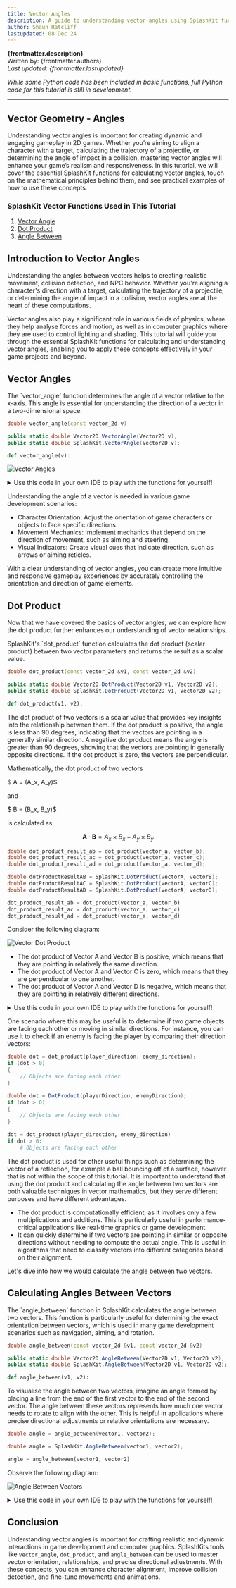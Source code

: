 ```yaml
---
title: Vector Angles
description: A guide to understanding vector angles using SplashKit functions, including dot product, vector angle, and angle between vectors.
author: Shaun Ratcliff
lastupdated: 08 Dec 24
---
```



**{frontmatter.description}**  
Written by: {frontmatter.authors}  
_Last updated: {frontmatter.lastupdated}_

_While some Python code has been included in basic functions, full Python code for this tutorial is still in development._

---

## Vector Geometry - Angles

Understanding vector angles is important for creating dynamic and engaging gameplay in 2D games. Whether you’re aiming to align a character with a target, calculating the trajectory of a projectile, or determining the angle of impact in a collision, mastering vector angles will enhance your game’s realism and responsiveness. In this tutorial, we will cover the essential SplashKit functions for calculating vector angles, touch on the mathematical principles behind them, and see practical examples of how to use these concepts.

### SplashKit Vector Functions Used in This Tutorial

1. [Vector Angle](/api/physics/#vector-angle)
2. [Dot Product](/api/physics/#dot-product)
3. [Angle Between](/api/physics/#angle-between)

## Introduction to Vector Angles

Understanding the angles between vectors helps to creating realistic movement, collision detection, and NPC behavior. Whether you're aligning a character's direction with a target, calculating the trajectory of a projectile, or determining the angle of impact in a collision, vector angles are at the heart of these computations.

Vector angles also play a significant role in various fields of physics, where they help analyse forces and motion, as well as in computer graphics where they are used to control lighting and shading. This tutorial will guide you through the essential SplashKit functions for calculating and understanding vector angles, enabling you to apply these concepts effectively in your game projects and beyond.

## Vector Angles

<Aside type="note" title="Function">
The `vector_angle` function determines the angle of a vector relative to the x-axis. This angle is essential for understanding the direction of a vector in a two-dimensional space.

<Tabs syncKey="code-language">
<TabItem label="C++">

```cpp
double vector_angle(const vector_2d v)
```

</TabItem>
<TabItem label="C#">

```csharp
public static double Vector2D.VectorAngle(Vector2D v);
public static double SplashKit.VectorAngle(Vector2D v);
```

</TabItem>
<TabItem label="Python">

```python
def vector_angle(v):
```

</TabItem>
</Tabs>
</Aside>

![Vector Angles](/images/guides/physics/vector-angles.png)

<details class="custom-details">
<summary>Use this code in your own IDE to play with the functions for yourself!</summary>

<Tabs syncKey="code-language">
<TabItem label="C++">

```cpp {61}
#include "splashkit.h"

using std::to_string;

// Function to draw a Cartesian grid
void draw_cartesian_grid()
{
    const int GRID_SPACING = 50;

    for (int x = 0; x < screen_width(); x += GRID_SPACING)
    {
        draw_line(COLOR_LIGHT_GRAY, x, 0, x, screen_height());
        if (x != screen_width() / 2)
        {
            draw_text(to_string(x - screen_width() / 2), COLOR_BLACK, x, screen_height() / 2 + 5);
        }
    }

    for (int y = 0; y < screen_height(); y += GRID_SPACING)
    {
        draw_line(COLOR_LIGHT_GRAY, 0, y, screen_width(), y);
        if (y != screen_height() / 2)
        {
            draw_text(to_string(screen_height() / 2 - y), COLOR_BLACK, screen_width() / 2 + 5, y);
        }
    }

    draw_line(COLOR_BLACK, 0, screen_height() / 2, screen_width(), screen_height() / 2); // x-axis
    draw_line(COLOR_BLACK, screen_width() / 2, 0, screen_width() / 2, screen_height());   // y-axis
    draw_text("0", COLOR_BLACK, screen_width() / 2 + 5, screen_height() / 2 + 5);
}

// Function to draw a vector and display its angle on the Cartesian plane
void draw_vector_with_angle(point_2d start, vector_2d v, color c, std::string label)
{
    point_2d end = {start.x + v.x, start.y + v.y}; // End point of the vector
    draw_line(c, start.x + screen_width() / 2, screen_height() / 2 - start.y,
              end.x + screen_width() / 2, screen_height() / 2 - end.y);

    // Label the vector
    draw_text(label, c, end.x + screen_width() / 2 + 10, screen_height() / 2 - end.y);
}

int main()
{
    open_window("Vector Angle Example", 800, 600);

    vector_2d my_vector = {100, 50}; // Example vector

    while (!window_close_requested("Vector Angle Example"))
    {
        process_events();
        clear_screen(COLOR_WHITE);

        draw_cartesian_grid();

        // Draw the vector on the Cartesian plane
        draw_vector_with_angle({0, 0}, my_vector, COLOR_BLUE, "Vector");

        // Display the vector angle
        double my_vector_angle = vector_angle(my_vector);
        draw_text("Angle: " + to_string(my_vector_angle) + " degrees", COLOR_BLACK, 10, 10);

        refresh_screen(60);
    }

    close_window("Vector Angle Example");
    return 0;
}
```

</TabItem>
<TabItem label="C#">

```csharp {67}
using System;
using SplashKitSDK;

// Define constants
const int GRID_SPACING = 50;

void DrawCartesianGrid()
{
    int screenWidth = SplashKit.ScreenWidth();
    int screenHeight = SplashKit.ScreenHeight();
    int centerX = screenWidth / 2;
    int centerY = screenHeight / 2;

    for (int x = 0; x < screenWidth; x += GRID_SPACING)
    {
        SplashKit.DrawLine(Color.LightGray, x, 0, x, screenHeight);
        if (x != centerX)
        {
            SplashKit.DrawText((x - centerX).ToString(), Color.Black, x, centerY + 5);
        }
    }

    for (int y = 0; y < screenHeight; y += GRID_SPACING)
    {
        SplashKit.DrawLine(Color.LightGray, 0, y, screenWidth, y);
        if (y != centerY)
        {
            SplashKit.DrawText((centerY - y).ToString(), Color.Black, centerX + 5, y);
        }
    }

    SplashKit.DrawLine(Color.Black, 0, centerY, screenWidth, centerY); // x-axis
    SplashKit.DrawLine(Color.Black, centerX, 0, centerX, screenHeight); // y-axis
    SplashKit.DrawText("0", Color.Black, centerX + 5, centerY + 5);
}

void DrawVectorWithAngle(Point2D start, Vector2D v, Color c, string label)
{
    Point2D end = new Point2D { X = start.X + v.X, Y = start.Y + v.Y }; // End point of the vector
    SplashKit.DrawLine(c, start.X + SplashKit.ScreenWidth() / 2, SplashKit.ScreenHeight() / 2 - start.Y, end.X + SplashKit.ScreenWidth() / 2, SplashKit.ScreenHeight() / 2 - end.Y);

    // Label the vector
    SplashKit.DrawText(label, c, end.X + SplashKit.ScreenWidth() / 2 + 10, SplashKit.ScreenHeight() / 2 - end.Y);
}

// Create window
SplashKit.OpenWindow("Vector Angle Example", 800, 600);

// Example vector
Vector2D myVector = new Vector2D() { X = 100, Y = 50 };

while (!SplashKit.WindowCloseRequested("Vector Angle Example"))
{
    SplashKit.ProcessEvents();
    SplashKit.ClearScreen(Color.White);

    DrawCartesianGrid();

    // Draw the vector on the Cartesian plane
    DrawVectorWithAngle(new Point2D() { X = 0, Y = 0 }, myVector, Color.Blue, "Vector");

    // Display the vector angle
    double myVectorAngle = SplashKit.VectorAngle(myVector);
    SplashKit.DrawText($"Angle: {myVectorAngle:F2} degrees", Color.Black, 10, 10);

    SplashKit.RefreshScreen();
}
```

</TabItem>
</Tabs>
</details>

Understanding the angle of a vector is needed in various game development scenarios:

- Character Orientation: Adjust the orientation of game characters or objects to face specific directions.
- Movement Mechanics: Implement mechanics that depend on the direction of movement, such as aiming and steering.
- Visual Indicators: Create visual cues that indicate direction, such as arrows or aiming reticles.

With a clear understanding of vector angles, you can create more intuitive and responsive gameplay experiences by accurately controlling the orientation and direction of game elements.

## Dot Product

Now that we have covered the basics of vector angles, we can explore how the dot product further enhances our understanding of vector relationships.

<Aside type="note" title="Function">
SplashKit's `dot_product` function calculates the dot product (scalar product) between two vector parameters and returns the result as a scalar value.

<Tabs syncKey="code-language">
<TabItem label="C++">

```cpp
double dot_product(const vector_2d &v1, const vector_2d &v2)
```

</TabItem>
<TabItem label="C#">

```csharp
public static double Vector2D.DotProduct(Vector2D v1, Vector2D v2);
public static double SplashKit.DotProduct(Vector2D v1, Vector2D v2);
```

</TabItem>
<TabItem label="Python">

```python
def dot_product(v1, v2):
```

</TabItem>
</Tabs>
</Aside>

The dot product of two vectors is a scalar value that provides key insights into the relationship between them. If the dot product is positive, the angle is less than 90 degrees, indicating that the vectors are pointing in a generally similar direction. A negative dot product means the angle is greater than 90 degrees, showing that the vectors are pointing in generally opposite directions. If the dot product is zero, the vectors are perpendicular.

<Aside type="note" title="Maths">
Mathematically, the dot product of two vectors

$ A = (A_x, A_y)$

and

$ B = (B_x, B_y)$

is calculated as:

$$ \mathbf{A} \cdot \mathbf{B} = A_x \times B_x + A_y \times B_y $$
</Aside>

<Tabs syncKey="code-language">
<TabItem label="C++">

```cpp
double dot_product_result_ab = dot_product(vector_a, vector_b);
double dot_product_result_ac = dot_product(vector_a, vector_c);
double dot_product_result_ad = dot_product(vector_a, vector_d);
```

</TabItem>

<TabItem label="C#">

```csharp
double dotProductResultAB = SplashKit.DotProduct(vectorA, vectorB);
double dotProductResultAC = SplashKit.DotProduct(vectorA, vectorC);
double dotProductResultAD = SplashKit.DotProduct(vectorA, vectorD);
```

</TabItem>
<TabItem label="Python">

```python
dot_product_result_ab = dot_product(vector_a, vector_b)
dot_product_result_ac = dot_product(vector_a, vector_c)
dot_product_result_ad = dot_product(vector_a, vector_d)
```

</TabItem>
</Tabs>

Consider the following diagram:

![Vector Dot Product](/images/guides/physics/vector-dot-product.png)

- The dot product of Vector A and Vector B is positive, which means that they are pointing in relatively the same direction.
- The dot product of Vector A and Vector C is zero, which means that they are perpendicular to one another.
- The dot product of Vector A and Vector D is negative, which means that they are pointing in relatively different directions.

<details class="custom-details">
<summary>Use this code in your own IDE to play with the functions for yourself!</summary>

<Tabs syncKey="code-language">
<TabItem label="C++">

```cpp {55-58}
#include "splashkit.h"
using std::to_string;

// Define constants
const int GRID_SPACING = 50;

// Function to draw the Cartesian grid
void draw_cartesian_grid()
{
    for (int x = 0; x < screen_width(); x += GRID_SPACING)
    {
        draw_line(COLOR_LIGHT_GRAY, x, 0, x, screen_height());
        if (x != screen_width() / 2)
        {
            draw_text(to_string(x - screen_width() / 2), COLOR_BLACK, x, screen_height() / 2 + 5);
        }
    }

    for (int y = 0; y < screen_height(); y += GRID_SPACING)
    {
        draw_line(COLOR_LIGHT_GRAY, 0, y, screen_width(), y);
        if (y != screen_height() / 2)
        {
            draw_text(to_string(screen_height() / 2 - y), COLOR_BLACK, screen_width() / 2 + 5, y);
        }
    }

    draw_line(COLOR_BLACK, 0, screen_height() / 2, screen_width(), screen_height() / 2); // x-axis
    draw_line(COLOR_BLACK, screen_width() / 2, 0, screen_width() / 2, screen_height());   // y-axis
    draw_text("0", COLOR_BLACK, screen_width() / 2 + 5, screen_height() / 2 + 5);
}

// Function to draw a vector
void draw_vector(point_2d start, vector_2d v, color c, std::string label, int x_offset, int y_offset)
{
    point_2d end = {start.x + v.x, start.y + v.y};
    draw_line(c, start.x + screen_width() / 2, screen_height() / 2 - start.y,
              end.x + screen_width() / 2, screen_height() / 2 - end.y);
    draw_text(label, c, end.x + screen_width() / 2 + x_offset, screen_height() / 2 - end.y + y_offset);
}

int main()
{
    open_window("Vector Dot Product Example", 800, 600);

    // Define two vectors
    vector_2d vector_a = {100, 100};
    vector_2d vector_b = {100, 80};
    vector_2d vector_c = {100, -100};
    vector_2d vector_d = {-100, -80};

    // Starting point for vectors (origin)
    point_2d origin = {0, 0};

    // Calculate the dot product
    double dot_product_result_ab = dot_product(vector_a, vector_b);
    double dot_product_result_ac = dot_product(vector_a, vector_c);
    double dot_product_result_ad = dot_product(vector_a, vector_d);

    while (!window_close_requested("Vector Dot Product Example"))
    {
        process_events();
        clear_screen(COLOR_WHITE);
        draw_cartesian_grid();

        // Draw the vectors
        draw_vector(origin, vector_a, COLOR_RED, "Vector A", 10, -10);
        draw_vector(origin, vector_b, COLOR_BLUE, "Vector B", 10, 10);
        draw_vector(origin, vector_c, COLOR_DARK_GREEN, "Vector C", 10, 10);
        draw_vector(origin, vector_d, COLOR_ORANGE, "Vector D", 10, 10);

        // Display the dot product results
        draw_text("Dot Product (A-B):" + to_string(dot_product_result_ab), COLOR_BLACK, 10, 10);
        draw_text("Dot Product (A-C):" + to_string(dot_product_result_ac), COLOR_BLACK, 10, 30);
        draw_text("Dot Product (A-D):" + to_string(dot_product_result_ad), COLOR_BLACK, 10, 50);

        refresh_screen(60);
    }

    close_window("Vector Dot Product Example");
    return 0;
}
```

</TabItem>
<TabItem label="C#">

```csharp {62-65}
using System;
using SplashKitSDK;

// Define constants
const int GRID_SPACING = 50;

// Function to draw the Cartesian grid
void DrawCartesianGrid()
{
    int screenWidth = SplashKit.ScreenWidth();
    int screenHeight = SplashKit.ScreenHeight();
    int centerX = screenWidth / 2;
    int centerY = screenHeight / 2;

    for (int x = 0; x < screenWidth; x += GRID_SPACING)
    {
        SplashKit.DrawLine(Color.LightGray, x, 0, x, screenHeight);
        if (x != centerX)
        {
            SplashKit.DrawText((x - centerX).ToString(), Color.Black, x, centerY + 5);
        }
    }

    for (int y = 0; y < screenHeight; y += GRID_SPACING)
    {
        SplashKit.DrawLine(Color.LightGray, 0, y, screenWidth, y);
        if (y != centerY)
        {
            SplashKit.DrawText((centerY - y).ToString(), Color.Black, centerX + 5, y);
        }
    }

    SplashKit.DrawLine(Color.Black, 0, centerY, screenWidth, centerY); // x-axis
    SplashKit.DrawLine(Color.Black, centerX, 0, centerX, screenHeight); // y-axis
    SplashKit.DrawText("0", Color.Black, centerX + 5, centerY + 5);
}

// Function to draw a vector
void DrawVector(Point2D start, Vector2D v, Color c, string label, int xOffset, int yOffset)
{
    Point2D end = new Point2D { X = start.X + v.X, Y = start.Y + v.Y };
    SplashKit.DrawLine(
        c,
        start.X + SplashKit.ScreenWidth() / 2, SplashKit.ScreenHeight() / 2 - start.Y,
        end.X + SplashKit.ScreenWidth() / 2, SplashKit.ScreenHeight() / 2 - end.Y
    );
    SplashKit.DrawText(label, c, end.X + SplashKit.ScreenWidth() / 2 + xOffset, SplashKit.ScreenHeight() / 2 - end.Y + yOffset);
}

// Create window
SplashKit.OpenWindow("Vector Dot Product Example", 800, 600);

// Define vectors
Vector2D vectorA = new Vector2D() { X = 100, Y = 100 };
Vector2D vectorB = new Vector2D() { X = 100, Y = 80 };
Vector2D vectorC = new Vector2D() { X = 100, Y = -100 };
Vector2D vectorD = new Vector2D() { X = -100, Y = -80 };

// Starting point for vectors (origin)
Point2D origin = new Point2D() { X = 0, Y = 0 };

// Calculate the dot product
double dotProductResultAB = SplashKit.DotProduct(vectorA, vectorB);
double dotProductResultAC = SplashKit.DotProduct(vectorA, vectorC);
double dotProductResultAD = SplashKit.DotProduct(vectorA, vectorD);

while (!SplashKit.WindowCloseRequested("Vector Dot Product Example"))
{
    SplashKit.ProcessEvents();
    SplashKit.ClearScreen(Color.White);
    DrawCartesianGrid();

    // Draw the vectors
    DrawVector(origin, vectorA, Color.Red, "Vector A", 10, -10);
    DrawVector(origin, vectorB, Color.Blue, "Vector B", 10, 10);
    DrawVector(origin, vectorC, Color.DarkGreen, "Vector C", 10, 10);
    DrawVector(origin, vectorD, Color.Orange, "Vector D", 10, 10);

    // Display the dot product results
    SplashKit.DrawText($"Dot Product (A-B): {dotProductResultAB}", Color.Black, 10, 10);
    SplashKit.DrawText($"Dot Product (A-C): {dotProductResultAC}", Color.Black, 10, 30);
    SplashKit.DrawText($"Dot Product (A-D): {dotProductResultAD}", Color.Black, 10, 50);

    SplashKit.RefreshScreen();
}

```

</TabItem>
</Tabs>
</details>

One scenario where this may be useful is to determine if two game objects are facing each other or moving in similar directions. For instance, you can use it to check if an enemy is facing the player by comparing their direction vectors:

<Tabs syncKey="code-language">
<TabItem label="C++">

```cpp
double dot = dot_product(player_direction, enemy_direction);
if (dot > 0)
{
    // Objects are facing each other
}
```

</TabItem>
<TabItem label="C#">

```csharp
double dot = DotProduct(playerDirection, enemyDirection);
if (dot > 0)
{
    // Objects are facing each other
}
```

</TabItem>
<TabItem label="Python">

```python
dot = dot_product(player_direction, enemy_direction)
if dot > 0:
    # Objects are facing each other
```

</TabItem>
</Tabs>

The dot product is used for other useful things such as determining the vector of a reflection, for example a ball bouncing off of a surface, however that is not within the scope of this tutorial. It is important to understand that using the dot product and calculating the angle between two vectors are both valuable techniques in vector mathematics, but they serve different purposes and have different advantages.

- The dot product is computationally efficient, as it involves only a few multiplications and additions. This is particularly useful in performance-critical applications like real-time graphics or game development.
- It can quickly determine if two vectors are pointing in similar or opposite directions without needing to compute the actual angle. This is useful in algorithms that need to classify vectors into different categories based on their alignment.

Let's dive into how we would calculate the angle between two vectors.

## Calculating Angles Between Vectors

<Aside type="note" title="Function">
  The `angle_between` function in SplashKit calculates the angle between two vectors. This function is particularly useful for determining the exact orientation between vectors, which is used in many game development scenarios such as navigation, aiming, and rotation.

<Tabs syncKey="code-language">
<TabItem label="C++">

```cpp
double angle_between(const vector_2d &v1, const vector_2d &v2)
```

</TabItem>
<TabItem label="C#">

```csharp
public static double Vector2D.AngleBetween(Vector2D v1, Vector2D v2);
public static double SplashKit.AngleBetween(Vector2D v1, Vector2D v2);
```

</TabItem>
<TabItem label="Python">

```python
def angle_between(v1, v2):
```

</TabItem>
</Tabs>
</Aside>

To visualise the angle between two vectors, imagine an angle formed by placing a line from the end of the first vector to the end of the second vector. The angle between these vectors represents how much one vector needs to rotate to align with the other. This is helpful in applications where precise directional adjustments or relative orientations are necessary.

<Tabs syncKey="code-language">
<TabItem label="C++">

```cpp
double angle = angle_between(vector1, vector2);
```

</TabItem>

<TabItem label="C#">

```csharp
double angle = SplashKit.AngleBetween(vector1, vector2);
```

</TabItem>

<TabItem label="Python">

```python
angle = angle_between(vector1, vector2)
```

</TabItem>
</Tabs>

Observe the following diagram:

![Angle Between Vectors](/images/guides/physics/angle-between-vectors.png)

<details class="custom-details">
<summary>Use this code in your own IDE to play with the functions for yourself!</summary>

<Tabs syncKey="code-language">
<TabItem label="C++">

```cpp {62}
#include "splashkit.h"

using std::to_string;

// Function to draw a Cartesian grid
void draw_cartesian_grid()
{
    const int GRID_SPACING = 50;

    for (int x = 0; x < screen_width(); x += GRID_SPACING)
    {
        draw_line(COLOR_LIGHT_GRAY, x, 0, x, screen_height());
        if (x != screen_width() / 2)
        {
            draw_text(to_string(x - screen_width() / 2), COLOR_BLACK, x, screen_height() / 2 + 5);
        }
    }

    for (int y = 0; y < screen_height(); y += GRID_SPACING)
    {
        draw_line(COLOR_LIGHT_GRAY, 0, y, screen_width(), y);
        if (y != screen_height() / 2)
        {
            draw_text(to_string(screen_height() / 2 - y), COLOR_BLACK, screen_width() / 2 + 5, y);
        }
    }

    draw_line(COLOR_BLACK, 0, screen_height() / 2, screen_width(), screen_height() / 2); // x-axis
    draw_line(COLOR_BLACK, screen_width() / 2, 0, screen_width() / 2, screen_height());   // y-axis
    draw_text("0", COLOR_BLACK, screen_width() / 2 + 5, screen_height() / 2 + 5);
}

// Function to draw a vector on the Cartesian plane
void draw_vector(point_2d start, vector_2d v, color c, std::string label)
{
    point_2d end = {start.x + v.x, start.y + v.y}; // End point of the vector
    draw_line(c, start.x + screen_width() / 2, screen_height() / 2 - start.y,
              end.x + screen_width() / 2, screen_height() / 2 - end.y);
    draw_text(label, c, end.x + screen_width() / 2 + 10, screen_height() / 2 - end.y);
}

int main()
{
    open_window("Angle Between Vectors Example", 800, 600);

    vector_2d vector1 = {200, 100}; // Example vector 1
    vector_2d vector2 = {100, 200}; // Example vector 2

    while (!window_close_requested("Angle Between Vectors Example"))
    {
        process_events();
        clear_screen(COLOR_WHITE);

        draw_cartesian_grid();

        // Draw vectors
        draw_vector({0, 0}, vector1, COLOR_BLUE, "Vector 1");
        draw_vector({0, 0}, vector2, COLOR_RED, "Vector 2");
        draw_vector({vector1.x, vector1.y}, vector_subtract(vector2, vector1), COLOR_GREEN, "");

        // Calculate and display the angle between vectors
        double angle = angle_between(vector1, vector2);
        draw_text("Angle: " + to_string(angle) + " degrees", COLOR_BLACK, 10, 10);

        refresh_screen(60);
    }

    close_window("Angle Between Vectors Example");
    return 0;
}

```

</TabItem>
<TabItem label="C#">

```csharp {74}
using System;
using SplashKitSDK;

// Define constants
const int GRID_SPACING = 50;

// Function to draw the Cartesian grid
void DrawCartesianGrid()
{
    int screenWidth = SplashKit.ScreenWidth();
    int screenHeight = SplashKit.ScreenHeight();
    int centerX = screenWidth / 2;
    int centerY = screenHeight / 2;

    for (int x = 0; x < screenWidth; x += GRID_SPACING)
    {
        SplashKit.DrawLine(Color.LightGray, x, 0, x, screenHeight);
        if (x != centerX)
        {
            SplashKit.DrawText((x - centerX).ToString(), Color.Black, x, centerY + 5);
        }
    }

    for (int y = 0; y < screenHeight; y += GRID_SPACING)
    {
        SplashKit.DrawLine(Color.LightGray, 0, y, screenWidth, y);
        if (y != centerY)
        {
            SplashKit.DrawText((centerY - y).ToString(), Color.Black, centerX + 5, y);
        }
    }

    SplashKit.DrawLine(Color.Black, 0, centerY, screenWidth, centerY); // x-axis
    SplashKit.DrawLine(Color.Black, centerX, 0, centerX, screenHeight); // y-axis
    SplashKit.DrawText("0", Color.Black, centerX + 5, centerY + 5);
}

// Function to draw a vector
void DrawVector(Point2D start, Vector2D v, Color c, string label)
{
    Point2D end = new Point2D { X = start.X + v.X, Y = start.Y + v.Y };
    SplashKit.DrawLine(
        c,
        start.X + SplashKit.ScreenWidth() / 2, SplashKit.ScreenHeight() / 2 - start.Y,
        end.X + SplashKit.ScreenWidth() / 2, SplashKit.ScreenHeight() / 2 - end.Y
    );
    SplashKit.DrawText(label, c, end.X + SplashKit.ScreenWidth() / 2 + 10, SplashKit.ScreenHeight() / 2 - end.Y);
}

// Create window
SplashKit.OpenWindow("Angle Between Vectors Example", 800, 600);

// Define vectors
Vector2D vector1 = new Vector2D() { X = 200, Y = 100 }; // Example vector 1
Vector2D vector2 = new Vector2D() { X = 100, Y = 200 }; // Example vector 2

while (!SplashKit.WindowCloseRequested("Angle Between Vectors Example"))
{
    SplashKit.ProcessEvents();
    SplashKit.ClearScreen(Color.White);
    DrawCartesianGrid();

    // Draw vectors
    DrawVector(new Point2D(), vector1, Color.Blue, "Vector 1");
    DrawVector(new Point2D(), vector2, Color.Red, "Vector 2");
    DrawVector(
        new Point2D { X = vector1.X, Y = vector1.Y },
        SplashKit.VectorSubtract(vector2, vector1),
        Color.Green,
        ""
    );

    // Calculate and display the angle between vectors
    double angle = SplashKit.AngleBetween(vector1, vector2);
    SplashKit.DrawText($"Angle: {angle} degrees", Color.Black, 10, 10);

    SplashKit.RefreshScreen();
}
```

</TabItem>
</Tabs>
</details>

## Conclusion

Understanding vector angles is important for crafting realistic and dynamic interactions in game development and computer graphics. SplashKits tools like `vector_angle`, `dot_product`, and `angle_between` can be used to master vector orientation, relationships, and precise directional adjustments. With these concepts, you can enhance character alignment, improve collision detection, and fine-tune movements and animations.
